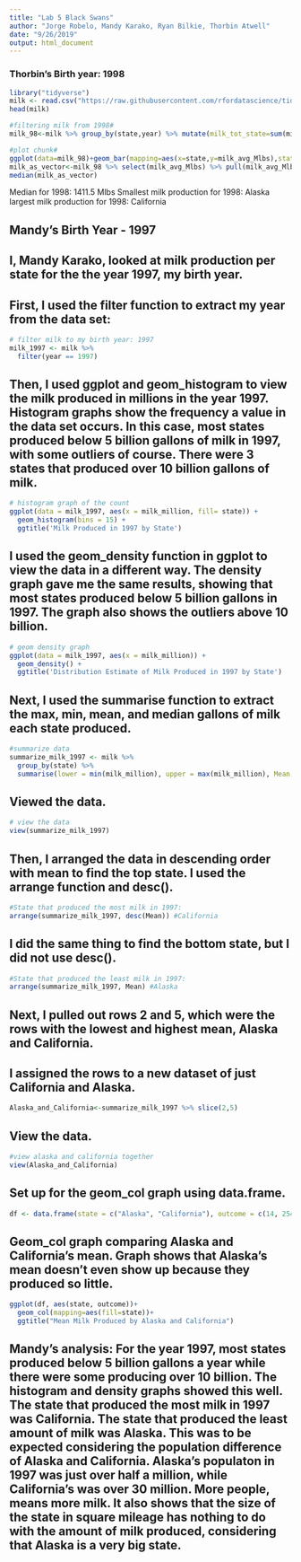 ```yaml
---
title: "Lab 5 Black Swans"
author: "Jorge Robelo, Mandy Karako, Ryan Bilkie, Thorbin Atwell"
date: "9/26/2019"
output: html_document
---
```

### Thorbin's Birth year: 1998
```r
library("tidyverse")
milk <- read.csv("https://raw.githubusercontent.com/rfordatascience/tidytuesday/master/data/2019/2019-01-29/state_milk_production.csv")
head(milk)
```

```R
#filtering milk from 1998#
milk_98<-milk %>% group_by(state,year) %>% mutate(milk_tot_state=sum(milk_produced)) %>% summarise(milk_avg_Mlbs=sum(milk_produced/(n()*10^6))) %>% filter(year==1998) %>% ungroup() %>% mutate(milk_tot=sum(milk_avg_Mlbs)) 
```

```r
#plot chunk#
ggplot(data=milk_98)+geom_bar(mapping=aes(x=state,y=milk_avg_Mlbs),stat="identity")+theme(axis.text.x = element_text(angle = 60, hjust = 1))+labs(y="average milk production (Mlbs)",title ="milk averages by state in Mega pounds (Mlbs) in 1998")
milk_as_vector<-milk_98 %>% select(milk_avg_Mlbs) %>% pull(milk_avg_Mlbs)
median(milk_as_vector)
```
Median for 1998: 1411.5 Mlbs
Smallest milk production for 1998: Alaska
largest milk production for 1998: California

## Mandy's Birth Year - 1997 
## I, Mandy Karako, looked at milk production per state for the the year 1997, my birth year. 

## First, I used the filter function to extract my year from the data set:
```r
# filter milk to my birth year: 1997
milk_1997 <- milk %>%
  filter(year == 1997)
```
## Then, I used ggplot and geom_histogram to view the milk produced in millions in the year 1997. Histogram graphs show the frequency a value in the data set occurs. In this case, most states produced below 5 billion gallons of milk in 1997, with some outliers of course. There were 3 states that produced over 10 billion gallons of milk. 
```r
# histogram graph of the count 
ggplot(data = milk_1997, aes(x = milk_million, fill= state)) +
  geom_histogram(bins = 15) + 
  ggtitle('Milk Produced in 1997 by State')
```
## I used the geom_density function in ggplot to view the data in a different way. The density graph gave me the same results, showing that most states produced below 5 billion gallons in 1997. The graph also shows the outliers above 10 billion. 
```r
# geom density graph 
ggplot(data = milk_1997, aes(x = milk_million)) +
  geom_density() + 
  ggtitle('Distribution Estimate of Milk Produced in 1997 by State')
```
## Next, I used the summarise function to extract the max, min, mean, and median gallons of milk each state produced. 
```r
#summarize data 
summarize_milk_1997 <- milk %>% 
  group_by(state) %>% 
  summarise(lower = min(milk_million), upper = max(milk_million), Mean = mean(milk_million), Median = median(milk_million))
```
## Viewed the data.
```r
# view the data
view(summarize_milk_1997)
```
## Then, I arranged the data in descending order with mean to find the top state. I used the arrange function and desc(). 
```r
#State that produced the most milk in 1997: 
arrange(summarize_milk_1997, desc(Mean)) #California 
```
## I did the same thing to find the bottom state, but I did not use desc(). 
```r
#State that produced the least milk in 1997: 
arrange(summarize_milk_1997, Mean) #Alaska
```
## Next, I pulled out rows 2 and 5, which were the rows with the lowest and highest mean, Alaska and California. 
## I assigned the rows to a new dataset of just California and Alaska. 
```r
Alaska_and_California<-summarize_milk_1997 %>% slice(2,5)
```
## View the data.
```r
#view alaska and california together 
view(Alaska_and_California)
```
## Set up for the geom_col graph using data.frame. 
```r
df <- data.frame(state = c("Alaska", "California"), outcome = c(14, 25410))
```
## Geom_col graph comparing Alaska and California's mean. Graph shows that Alaska's mean doesn't even show up because they produced so little. 
```r
ggplot(df, aes(state, outcome))+
  geom_col(mapping=aes(fill=state))+
  ggtitle("Mean Milk Produced by Alaska and California")
``` 
## Mandy's analysis: For the year 1997, most states produced below 5 billion gallons a year while there were some producing over 10 billion. The histogram and density graphs showed this well. The state that produced the most milk in 1997 was California. The state that produced the least amount of milk was Alaska. This was to be expected considering the population difference of Alaska and California. Alaska's populaton in 1997 was just over half a million, while California's was over 30 million. More people, means more milk. It also shows that the size of the state in square mileage has nothing to do with the amount of milk produced, considering that Alaska is a very big state. 





